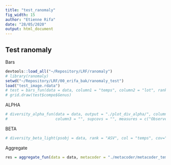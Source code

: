```yaml
---
title: "test_ranomaly"
fig_width: 15
author: "Etienne Rifa"
date: "28/05/2020"
output: html_document
---
```


## Test ranomaly

Bars 

```r
devtools::load_all("~/Repository/LRF/ranomaly")
# library(ranomaly)
setwd("~/Repository/LRF/00_erifa_bak/ranomaly_test")
load("test_image.rdata")
# test = bars_fun(data = data, column1 = "temps", column2 = "lot", rank=c("Genus"), rare = "lot", verbose = FALSE)
# grid.draw(test$compo$Genus)
```


ALPHA
```r
# diversity_alpha_fun(data = data, output = "./plot_div_alpha/", column1 = "temps", column2 = "lot",
#                     column3 = "", supcovs = "", measures = c("Observed","Shannon","Simpson","InvSimpson") )
```

BETA
```r
# diversity_beta_light(psobj = data, rank = "ASV", col = "temps", cov="lot", dist0 = "unifrac", ord = "MDS")
```


Aggregate 

```r
res = aggregate_fun(data = data, metacoder = "./metacoder/metacoder_temps_lot_Genus.csv", deseq = "./deseq/", mgseq = "./metagenomeseq/", output = "./aggregate_diff/", column1 = "temps_lot", column2 = NULL, verbose = 1, rank = "Genus", comp = "T6_lot1~T6_lot3,T9_lot1~T9_lot3")
  

```





